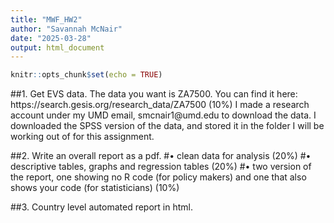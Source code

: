 ```yaml
---
title: "MWF_HW2"
author: "Savannah McNair"
date: "2025-03-28"
output: html_document
---
```


```r
knitr::opts_chunk$set(echo = TRUE)
```

##1. Get EVS data. The data you want is ZA7500. You can find it here: https://search.gesis.org/research_data/ZA7500 (10%)
I made a research account under my UMD email, smcnair1@umd.edu to download the data. I downloaded the SPSS version of the data, and stored it in the folder I will be working out of for this assignment.

##2. Write an overall report as a pdf.
#• clean data for analysis (20%)
#• descriptive tables, graphs and regression tables (20%)
#• two version of the report, one showing no R code (for policy makers) and one that also shows your code (for statisticians) (10%)

##3. Country level automated report in html.
